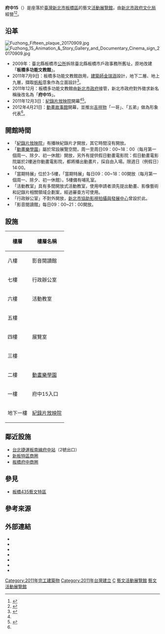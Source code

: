 {{Infobox building
| building_name       = 府中15
| native_building_name= <!-- 建築名（本地語言） -->
| former_names        = 板橋多功能文教館
| alternate_names     = <!-- 別名 --> 
| image               = Fuzhong Fifteen face 20170909c.jpg
| image_size          = <!-- 圖片大小 -->
| caption             = <!-- 圖片說明 -->
| map_type            = <!--  -->
| altitude            = <!-- 海拔（不是建築高度！） -->
| building_type       = <!--  -->
| architectural_style = <!--  -->
| structural_system   = <!--  -->
| cost                = <!-- 造價 -->
| ren_cost            = <!-- 翻新造價 -->
| location            = {{ROC}}[[新北市|新北市]]
| address             = [[板橋區_(台灣)|板橋區]]府中路15號
| client              = <!-- 託建人 -->
| owner               = [[新北市政府文化局|新北市政府文化局]]
| current_tenants     = <!-- 現今租賃者 -->
| landlord            = <!--  -->
| coordinates         = <!--  -->
| start_date          = 2009年
| completion_date     = 2011年7月9日
| inauguration_date   = <!-- 揭牌日 -->
| renovation_date     = <!--  -->
| demolition_date     = <!--  -->
| destruction_date    = <!-- 拆除日期 -->
| height              = <!-- 高度 -->
| diameter            = <!-- 直徑 -->
| other_dimensions    = <!-- 其他尺寸 -->
| floor_count         = 9
| floor_area          = <!-- 建築面積 -->
| elevator_count      = 2
| main_contractor     = <!--  -->
| architect           = 金瑞涵
| architecture_firm   = <!--  -->
| structural_engineer = <!--  -->
| services_engineer   = <!--  -->
| civil_engineer      = <!--  -->
| other_designers     = <!--  -->
| quantity_surveyor   = <!--  -->
| awards              = <!-- 獎項 -->
| ren_architect       = <!-- 翻新團隊 -->
| ren_firm            = <!-- 建築翻新商-->
| ren_str_engineer    = <!--  -->
| ren_serv_engineer   = <!--  -->
| ren_civ_engineer    = <!--  -->
| ren_oth_designers   = <!--  -->
| ren_qty_surveyor    = <!--  -->
| ren_awards          = <!-- 翻新獎項 -->
| url                 = {{URL|http://www.fuzhong15.ntpc.gov.tw/}}
| references          = 
}}
'''府中15'''（{{lang-en|Fuzhong 15}}）是座落於[[臺灣|臺灣]][[新北市|新北市]][[板橋區_(台灣)|板橋區]]的藝文[[活動|活動]][[展覽館|展覽館]]，由[[新北市政府文化局|新北市政府文化局]]經營<ref name="mocgov">{{Cite web|url=http://event.moc.gov.tw/ct.asp?xItem=1552890&ctNode=677&mp=1|title=文化部全國藝文活動資訊系統網 ─ 府中15新北市動畫故事館|language=zh-tw|publisher=[[中華民國文化部|中華民國文化部]]|accessdate=2018-12-04|archive-date=2018-12-04|archive-url=https://web.archive.org/web/20181204101912/http://event.moc.gov.tw/ct.asp?xItem=1552890&ctNode=677&mp=1|dead-url=no}}</ref><ref name="Story">{{Cite web|url=http://www.topwin.com.tw/fz15/index01-a01.html|title=府中15新北市動畫故事館4/21全新開館!|language=zh-tw|publisher=府中15新北市動畫故事館|accessdate=2018-12-04|archive-date=2018-06-03|archive-url=https://web.archive.org/web/20180603234618/http://www.topwin.com.tw/fz15/index01-a01.html|dead-url=no}}</ref>。

== 沿革 ==
[[File:Fuzhong_Fifteen_plaque_20170909.jpg|thumb]]
[[File:Fuzhong_15_Animation_&_Story_Gallery_and_Documentary_Cinema_sign_20170909.jpg|thumb]]
*2009年：臺北縣板橋市[[公所_(中華民國)|公所]]拆除臺北縣板橋市戶政事務所舊址，原地改建「'''板橋多功能文教館'''」。
*2011年7月9日：板橋多功能文教館啟用，[[建築師|建築師]][[金瑞涵|金瑞涵]]設計，地下二層、地上九層，擷取[[帆船|帆船]]意象作為立面設計<ref>{{Cite news|url=http://www.twtimes.com.tw/index.php?page=news&nid=180029|title=板橋文教館啟用 首推逸想雙人展|author=陳志仁|date=2011-07-10|work=|newspaper=[[臺灣時報|臺灣時報]]|accessdate=2019-01-05|archive-url=https://web.archive.org/web/20190105204150/http://www.twtimes.com.tw/index.php?page=news&nid=180029|archive-date=2019-01-05|dead-url=yes}}</ref>。
*2011年12月：板橋多功能文教館由[[新北市政府|新北市政府]]接管，新北市政府對外徵求新名稱後改名為「'''府中15'''」。
* 2011年12月3日：[[府中15新北市紀錄片放映院|紀錄片放映院]]開幕<ref name="mocgov" /><ref name="Movie">{{Cite web|url=http://www.cimage.com.tw/now/fuzhong15/|title=府中15新北市紀錄片放映院|language=zh-tw|publisher=中映電影|deadurl=yes|archiveurl=https://web.archive.org/web/20140513094346/http://www.cimage.com.tw/now/fuzhong15/|archivedate=2014-05-13}}</ref>。
* 2012年4月21日：[[府中15新北市動畫故事館|動畫故事館]]開幕，並推出[[吉祥物|吉祥物]]「一哥」、「五弟」做為形象代表<ref name="Story" />。

== 開館時間 ==
*「[[府中15新北市紀錄片放映院|紀錄片放映院]]」有播映紀錄片才開放，其它時間沒有開放。
*「[[府中15新北市動畫故事館|動畫樂學園]]」屬於常設展覽空間，周一至周日09：00~18：00（每月第一個周一、除夕、初一休館）開放，另外有提供假日動畫電影院：假日動畫電影院屬於2樓迷你動畫電影院，都將播出動畫片，採自由入場。限週日（例假日）14:00。
*「當期特展」位於3-5樓，「當期特展」每日09：00~18：00開放（每月第一個周一、除夕、初一休館）。5樓備有哺乳室。
*「活動教室」具有多間開放式活動教室，使用申請者須先提出動畫、影像藝術和記錄片相關領域企劃案，經過審查方可使用。
*「行政辦公室」不對外開放，[[新北市協助影視拍攝與發展中心|新北市協助影視拍攝與發展中心]]曾設於此。
*「影音閱讀館」每日09：00~21：00開放。

== 設施 ==
{| class="wikitable"
|-
! 樓層 !! 樓層名稱
|-
| 八樓 || 影音閱讀館
|-
| 七樓 || 行政辦公室
|-
| 六樓 || 活動教室
|-
| 五樓 
|rowspan="3"| 展覽室
|-
| 四樓
|-
| 三樓 
|-
| 二樓 || [[府中15新北市動畫故事館|動畫樂學園]]
|-
| 一樓 || 府中15入口
|-
| 地下一樓 || [[府中15新北市紀錄片放映院|紀錄片放映院]]
|}

== 鄰近設施 ==
* [[台北捷運|台北捷運]][[板南線|板南線]][[府中站_(臺灣)|府中站]]（2號出口）
* [[新板特區商圈|新板特區商圈]]
* [[板橋府中商圈|板橋府中商圈]]

== 參見 ==
* [[板橋435藝文特區|板橋435藝文特區]]

== 參考來源 ==
{{Reflist}}

== 外部連結 ==
{{commonscat|Fuzhong Fifteen|府中15}}
* {{Official website|http://www.fuzhong15.ntpc.gov.tw/ 府中15}}
* {{Official website|http://web.fuzhong15.ntpc.gov.tw/films|府中15新北市紀錄片放映院}}
* {{Official website|http://www.topwin.com.tw/fz15/|府中15新北市動畫故事館}}
* {{Facebook|fuzhong15|府中15新北市紀錄片放映院}}
* {{Facebook|FZfifteen|府中15新北市動畫故事館}}
* {{youtube|user=fz15films|府中15新北市紀錄片放映院}}
* {{youtube|channel=UCQ5HSHDNqxu4RyhDHN6jL4Q|府中15新北市動畫故事館}}
[[Category:2011年完工建築物|Category:2011年完工建築物]]
[[Category:2011年台灣建立|Category:2011年台灣建立]]
[[Category:新北市政府文化局|C]]
[[Category:新北市建築物|藝文活動展覽館]]
[[Category:新北市板橋區的藝文場館|藝文活動展覽館]]